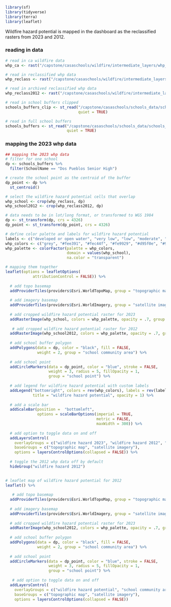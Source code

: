 ```r
library(sf)
library(tidyverse)
library(terra)
library(leaflet)
```

Wildfire hazard potential is mapped in the dashboard as the reclassified rasters from 2023 and 2012.

### reading in data
```r
# read in ca wildfire data
whp_ca <- rast("/capstone/casaschools/wildfire/intermediate_layers/whp_ca.tif")

# read in reclassified whp data
whp_reclass <- rast("/capstone/casaschools/wildfire/intermediate_layers/whp_reclass.tif")

# read in archived reclassified whp data
whp_reclass2012 <- rast("/capstone/casaschools/wildfire/intermediate_layers/whp_reclass2012.tif")

# read in school buffers clipped
schools_buffers_clip <- st_read("/capstone/casaschools/schools_data/schools_buffer_clip/schools_buffer_clip.shp",
                                quiet = TRUE)

# read in full school buffers
schools_buffers <- st_read("/capstone/casaschools/schools_data/schools_buffer/schools_points_buffer.shp",
                           quiet = TRUE)
```

### mapping the 2023 whp data
```r
## mapping the 2023 whp data
# filter for one school
dp <- schools_buffers %>% 
  filter(SchoolName == "Dos Pueblos Senior High")

# create the school point as the centroid of the buffer
dp_point <- dp %>% 
  st_centroid()

# select the wildfire hazard potential cells that overlap
whp_school <- crop(whp_reclass, dp)
whp_school2012 <- crop(whp_reclass2012, dp)

# data needs to be in lot/long format, or transformed to WGS 1984
dp <- st_transform(dp, crs = 4326)
dp_point <- st_transform(dp_point, crs = 4326)

# define color palette and labels for wildfire hazard potential
labels <- c("developed or open water", "very low", "low", "moderate", "high", "very high", "")
whp_colors <- c("grey", "#fee391", "#fec44f", "#fe9929", "#d95f0e", "#993404", "transparent")
whp_palette <- colorFactor(palette = whp_colors,
                           domain = values(whp_school),
                           na.color = "transparent")

# mapping them together
leaflet(options = leafletOptions(
            attributionControl = FALSE)) %>% 
  
  # add topo basemap
  addProviderTiles(providers$Esri.WorldTopoMap, group = "topographic map") %>%
  
  # add imagery basemap
  addProviderTiles(providers$Esri.WorldImagery, group = "satellite imagery") %>%
  
  # add cropped wildfire hazard potential raster for 2023 
  addRasterImage(whp_school, colors = whp_palette, opacity = .7, group = "wildfire hazard 2023") %>%
  
   # add cropped wildfire hazard potential raster for 2012
  addRasterImage(whp_school2012, colors = whp_palette, opacity = .7, group = "wildfire hazard 2012") %>% 
  
  # add school buffer polygon
  addPolygons(data = dp, color = "black", fill = FALSE, 
              weight = 2, group = "school community area") %>% 
  
  # add school point
  addCircleMarkers(data = dp_point, color = "blue", stroke = FALSE, 
                   weight = 3, radius = 5, fillOpacity = 1,
                   group = "school point") %>% 
  
  # add legend for wildfire hazard potential with custom labels
  addLegend("bottomright", colors = rev(whp_colors), labels = rev(labels),
            title = "wildfire hazard potential", opacity = 1) %>% 
  
  # add a scale bar
  addScaleBar(position =  "bottomleft",
              options = scaleBarOptions(imperial = TRUE,
                                        metric = FALSE,
                                        maxWidth = 300)) %>% 
  
  # add option to toggle data on and off
  addLayersControl(
    overlayGroups = c("wildfire hazard 2023", "wildfire hazard 2012", "school community area", "school point"),
    baseGroups = c("topographic map", "satellite imagery"),
    options = layersControlOptions(collapsed = FALSE)) %>% 
  
  # toggle the 2012 whp data off by default
  hideGroup("wildfire hazard 2012")
  
```

```r
# leaflet map of wildfire hazard potential for 2012
leaflet() %>% 
  
   # add topo basemap
  addProviderTiles(providers$Esri.WorldTopoMap, group = "topographic map") %>%
  
  # add imagery basemap
  addProviderTiles(providers$Esri.WorldImagery, group = "satellite imagery") %>% 
  
  # add cropped wildfire hazard potential raster for 2023 
  addRasterImage(whp_school2012, colors = whp_palette, opacity = .7, group = "wildfire hazard potential") %>%
  
  # add school buffer polygon
  addPolygons(data = dp, color = "black", fill = FALSE, 
              weight = 2, group = "school community area") %>% 
  
  # add school point
  addCircleMarkers(data = dp_point, color = "blue", stroke = FALSE, 
                   weight = 3, radius = 5, fillOpacity = 1,
                   group = "school point") %>% 
  
   # add option to toggle data on and off
  addLayersControl(
    overlayGroups = c("wildfire hazard potential", "school community area", "school point"),
    baseGroups = c("topographic map", "satellite imagery"),
    options = layersControlOptions(collapsed = FALSE))
```
